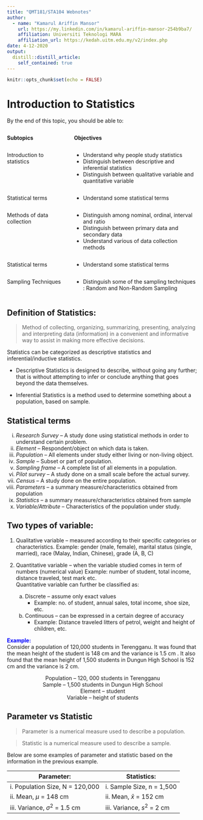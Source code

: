 ```yaml
---
title: "QMT181/STA104 Webnotes"
author: 
  - name: "Kamarul Ariffin Mansor"
    url: https://my.linkedin.com/in/kamarul-ariffin-mansor-254b9ba7/
    affiliation: Universiti Teknologi MARA
    affiliation_url: https://kedah.uitm.edu.my/v2/index.php
date: 4-12-2020
output: 
  distill::distill_article:
    self_contained: true
---
```



```r
knitr::opts_chunk$set(echo = FALSE)
```

# Introduction to Statistics  

By the end of this topic, you should be able to:  

:::::: {style="display:flex; "}  

::: {.column width="30%"}  
**Subtopics**  
:::  

::: {.column width="5%"}  
\ 
<!-- an empty Div (with a whitespace), serving as
a column separator -->
:::  

::: {.column width="65%"}  
**Objectives**  
:::  

::::::   

:::::: {style="display:flex; "}  

::: {.column width="30%"}  
Introduction to statistics  
:::  

::: {.column width="5%"}  
\   
<!-- an empty Div (with a whitespace), serving as  
a column separator -->  
:::  

::: {.column width="65%"}  
- Understand why people study statistics   
- Distinguish between descriptive and inferential statistics  
- Distinguish between qualitative variable and quantitative variable  
:::  

::::::  

:::::: {style="display:flex; "}  

::: {.column width="30%"}  
Statistical terms  
:::  

::: {.column width="5%"}  
\ 
<!-- an empty Div (with a whitespace), serving as
a column separator -->
:::  

::: {.column width="65%"}  
- Understand some statistical terms  
:::  

::::::  

:::::: {style="display:flex; "}  

::: {.column width="30%"}  
Methods of data collection   
:::  

::: {.column width="5%"}  
\ 
<!-- an empty Div (with a whitespace), serving as
a column separator -->
:::  

::: {.column width="65%"}  
- Distinguish among nominal, ordinal, interval and ratio  
- Distinguish between primary data and secondary data  
- Understand various of data collection methods  
:::  

::::::  

:::::: {style="display:flex; "}  

::: {.column width="30%"}  
Statistical terms  
:::  

::: {.column width="5%"}  
\ 
<!-- an empty Div (with a whitespace), serving as
a column separator -->
:::  

::: {.column width="65%"}  
- Understand some statistical terms  
:::  

::::::  

:::::: {style="display:flex; "}  

::: {.column width="30%"}  
Sampling Techniques  
:::  

::: {.column width="5%"}  
\ 
<!-- an empty Div (with a whitespace), serving as
a column separator -->
:::  

::: {.column width="65%"}  
- Distinguish some of the sampling techniques : Random and Non-Random Sampling  
:::  

::::::  


## Definition of Statistics:

> Method of collecting, organizing, summarizing, presenting, analyzing and interpreting  data (information) in a convenient and informative way to assist in making more effective decisions.

Statistics can be categorized as descriptive statistics and inferential/inductive statistics.  

- Descriptive Statistics is designed to describe, without going any further; that is without attempting to infer or conclude anything that goes beyond the data themselves.  
  
- Inferential Statistics is a method used to determine something about a population, based on sample.


## Statistical terms  
i. *Research Survey* – A study done using statistical methods in order to understand certain problem.  
ii. *Element* – Respondent/object on which data is taken.  
iii. *Population* – All elements under study either living or non-living object.  
iv.	*Sample* – Subset or part of population.  
v. *Sampling frame* – A complete list of all elements in a population.  
vi.	*Pilot survey* – A study done on a small scale before the actual survey.  
vii. *Census* – A study done on the entire population.  
viii. *Parameters* – a summary measure/characteristics obtained from population  
ix.	*Statistics* – a summary measure/characteristics obtained from sample  
x. *Variable/Attribute* – Characteristics of the population under study.  

## Two types of variable:  
1. Qualitative variable – measured according to their specific categories 
or characteristics. Example: gender (male, female), marital status (single, married), race (Malay, Indian, Chinese), grade (A, B, C)  
2. Quantitative variable – when the variable studied comes in term of numbers (numerical value) Example: number of student, total income, distance traveled, test mark etc.  
Quantitative variable can further be classified as:  
  
    a.	Discrete – assume only exact values  
        - Example: no. of student, annual sales, total income, shoe size, etc.  

    b.	Continuous – can be expressed in a certain degree of accuracy  
        - Example: Distance traveled litters of petrol, weight and height of children, etc.  

<font color="blue">**Example:**</font>    
Consider a population of 120,000 students in Terengganu. It was found that the mean height of the student is 148 cm and the variance is 1.5 cm . It also found that the mean height of 1,500 students in Dungun High School is 152 cm and the variance is 2 cm.  

<center>  
    Population – 120, 000 students in Terengganu  
    Sample – 1,500 students in Dungun High School  
    Element – student   
    Variable – height of students  
    
</center>  

## Parameter vs Statistic  

> Parameter is a numerical measure used to describe a population.  

> Statistic is a numerical measure used to describe a sample.  

Below are some examples of parameter and statistic based on the information in the previous example.  

|Parameter:|Statistics:|  
|----------|-----------|  
|i.	Population Size, N = 120,000|i.    Sample Size, n = 1,500|  
|ii.	Mean, $\mu$ = 148 cm|ii.    Mean, $\bar{x}$ = 152 cm|  
|iii.	Variance, $\sigma^2$ = 1.5 cm|iii.   Variance, $s^2$ = 2 cm|  





